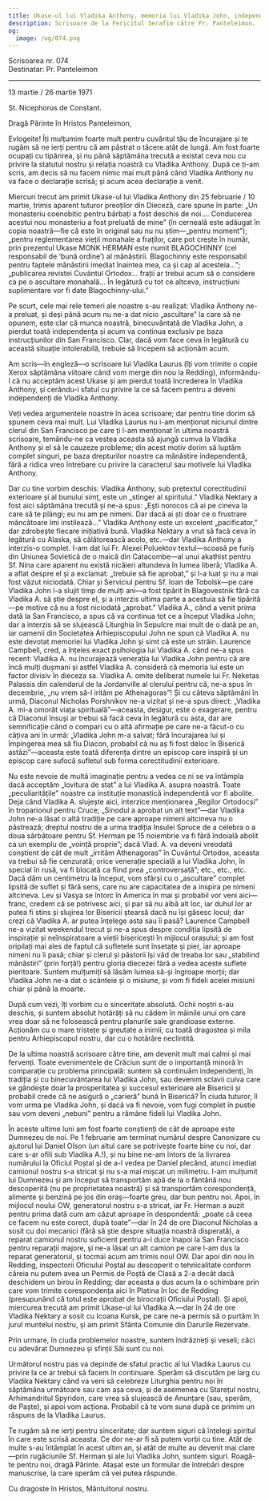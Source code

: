 ```yaml
---
title: Ukase-ul lui Vladika Anthony, memoria lui Vladika John, independența
description: Scrisoare de la Fericitul Serafim către Pr. Panteleimon.
og:
  image: /og/074.png
---
```


<div style={{textAlign:'right', fontFamily:'monospace'}}>Scrisoarea nr. 074</div>
<div style={{textAlign:'left', fontFamily:'monospace'}}>Destinatar: Pr. Panteleimon</div>

---

13 martie / 26 martie 1971

St. Nicephorus de Constant.

Dragă Părinte în Hristos Panteleimon,

Evlogeite! Îți mulțumim foarte mult pentru cuvântul tău de încurajare și te rugăm să ne ierți pentru că am păstrat o tăcere atât de lungă. Am fost foarte ocupați cu tipărirea, și nu până săptămâna trecută a existat ceva nou cu privire la statutul nostru și relația noastră cu Vladika Anthony. După ce ți-am scris, am decis să nu facem nimic mai mult până când Vladika Anthony nu va face o declarație scrisă; și acum acea declarație a venit.

Miercuri trecut am primit Ukase-ul lui Vladika Anthony din 25 februarie / 10 martie, trimis aparent tuturor preoților din Dieceză, care spune în parte: „Un monasteriu coenobitic pentru bărbați a fost deschis de noi…. Conducerea acestui nou monasteriu a fost preluată de mine” (în cerneală este adăugat în copia noastră—fie că este în original sau nu nu știm—„pentru moment”); „pentru reglementarea vieții monahale a fraților, care pot crește în număr, prin prezentul Ukase MONK HERMAN este numit BLAGOCHINNY (cel responsabil de ‘bună ordine’) al mănăstirii. Blagochinny este responsabil pentru faptele mănăstirii imediat înaintea mea, ca și cap al acesteia…”; „publicarea revistei Cuvântul Ortodox… frații ar trebui acum să o considere ca pe o ascultare monahală… În legătură cu tot ce altceva, instrucțiuni suplimentare vor fi date Blagochinny-ului.”

Pe scurt, cele mai rele temeri ale noastre s-au realizat: Vladika Anthony ne-a preluat, și deși până acum nu ne-a dat nicio „ascultare” la care să ne opunem, este clar că munca noastră, binecuvântată de Vladika John, a pierdut toată independența și acum va continua exclusiv pe baza instrucțiunilor din San Francisco. Clar, dacă vom face ceva în legătură cu această situație intolerabilă, trebuie să începem să acționăm acum.

Am scris—în engleză—o scrisoare lui Vladika Laurus (îți vom trimite o copie Xerox săptămâna viitoare când vom merge din nou la Redding), informându-l că nu acceptăm acest Ukase și am pierdut toată încrederea în Vladika Anthony, și cerându-i sfatul cu privire la ce să facem pentru a deveni independenți de Vladika Anthony.

Veți vedea argumentele noastre în acea scrisoare; dar pentru tine dorim să spunem ceva mai mult. Lui Vladika Laurus nu i-am menționat niciunul dintre clerul din San Francisco pe care ți l-am menționat în ultima noastră scrisoare, temându-ne ca vestea aceasta să ajungă cumva la Vladika Anthony și el să le cauzeze probleme; din acest motiv dorim să luptăm complet singuri, pe baza drepturilor noastre ca mănăstire independentă, fără a ridica vreo întrebare cu privire la caracterul sau motivele lui Vladika Anthony.

Dar cu tine vorbim deschis: Vladika Anthony, sub pretextul corectitudinii exterioare și al bunului simț, este un „stinger al spiritului.” Vladika Nektary a fost aici săptămâna trecută și ne-a spus: „Ești norocos că ai pe cineva la care să te plângi; eu nu am pe nimeni. Dar dacă ai ști doar ce o frustrare mâncătoare îmi instilează…” Vladika Anthony este un excelent „pacificator,” dar zdrobește fiecare inițiativă bună. Vladika Nektary a vrut să facă ceva în legătură cu Alaska, să călătorească acolo, etc.—dar Vladika Anthony a interzis-o complet. I-am dat lui Fr. Alexei Poluektov textul—scoasă pe furiș din Uniunea Sovietică de o maică din Catacombe—al unui akathist pentru Sf. Nina care aparent nu există nicăieri altundeva în lumea liberă; Vladika A. a aflat despre el și a exclamat: „trebuie să fie aprobat,” și l-a luat și nu a mai fost văzut niciodată. Chiar și Serviciul pentru Sf. Ioan de Tobolsk—pe care Vladika John l-a slujit timp de mulți ani—a fost tipărit în Blagovestnik fără ca Vladika A. să știe despre el, și a interzis ultima parte a acestuia să fie tipărită—pe motive că nu a fost niciodată „aprobat.” Vladika A., când a venit prima dată la San Francisco, a spus că va continua tot ce a început Vladika John; dar a interzis să se slujească Liturghia în Sepulcre mai mult de o dată pe an, iar oamenii din Societatea Arhiepiscopului John ne spun că Vladika A. nu este devotat memoriei lui Vladika John și simt că este un străin. Laurence Campbell, cred, a înțeles exact psihologia lui Vladika A. când ne-a spus recent: Vladika A. nu încurajează venerația lui Vladika John pentru că are încă mulți dușmani și astfel Vladika A. consideră că memoria lui este un factor divisiv în dieceza sa. Vladika A. omite deliberat numele lui Fr. Neketas Palassis din calendarul de la Jordanville al clerului pentru că, ne-a spus în decembrie, „nu vrem să-l irităm pe Athenagoras”! Și cu câteva săptămâni în urmă, Diaconul Nicholas Porshnikov ne-a vizitat și ne-a spus direct: „Vladika A. mi-a omorât viața spirituală”—aceasta, desigur, este o exagerare, pentru că Diaconul însuși ar trebui să facă ceva în legătură cu asta, dar are semnificație când o compari cu o altă afirmație pe care ne-a făcut-o cu câțiva ani în urmă: „Vladika John m-a salvat; fără încurajarea lui și împingerea mea să fiu Diacon, probabil că nu aș fi fost deloc în Biserică astăzi”—aceasta este toată diferența dintre un episcop care inspiră și un episcop care sufocă sufletul sub forma corectitudinii exterioare.

Nu este nevoie de multă imaginație pentru a vedea ce ni se va întâmpla dacă acceptăm „lovitura de stat” a lui Vladika A. asupra noastră. Toate „peculiaritățile” noastre ca instituție monastică independentă vor fi abolite. Deja când Vladika A. slujește aici, interzice menționarea „Regilor Ortodocși” în troparionul pentru Cruce; „Sinodul a aprobat un alt text”—dar Vladika John ne-a lăsat o altă tradiție pe care aproape nimeni altcineva nu o păstrează; dreptul nostru de a urma tradiția Insulei Spruce de a celebra o a doua sărbătoare pentru Sf. Herman pe 15 noiembrie va fi fără îndoială abolit ca un exemplu de „voință proprie”; dacă Vlad. A. va deveni vreodată conștient de cât de mult „irrităm Athenagoras” în Cuvântul Ortodox, aceasta va trebui să fie cenzurată; orice venerație specială a lui Vladika John, în special în rusă, va fi blocată ca fiind prea „controversată”; etc., etc., etc. Dacă dăm un centimetru la început, vom sfârși cu o „ascultare” complet lipsită de suflet și fără sens, care nu are capacitatea de a inspira pe nimeni altcineva. Lev și Vasya se întorc în America în mai și probabil vor veni aici—franc, credem că se potrivesc aici, și par să nu aibă alt loc, iar duhul lor ar putea fi stins și slujirea lor Bisericii ștearsă dacă nu își găsesc locul; dar crezi că Vladika A. ar putea înțelege asta sau îi pasă? Laurence Campbell ne-a vizitat weekendul trecut și ne-a spus despre condiția lipsită de inspirație și neînspiratoare a vieții bisericești în mijlocul orașului; și am fost oripilați mai ales de faptul că sufletele sunt însetate și pier, iar aproape nimeni nu îi pasă; chiar și clerul și păstorii își văd de treaba lor sau „stabilind mănăstiri” (prin forță!) pentru gloria diecezei fără a vedea aceste suflete pieritoare. Suntem mulțumiți să lăsăm lumea să-și îngroape morții; dar Vladika John ne-a dat o scânteie și o misiune, și vom fi fideli acelei misiuni chiar și până la moarte.

După cum vezi, îți vorbim cu o sinceritate absolută. Ochii noștri s-au deschis, și suntem absolut hotărâți să nu cădem în mâinile unui om care vrea doar să ne folosească pentru planurile sale grandioase externe. Acționăm cu o mare tristețe și greutate a inimii, cu toată dragostea și mila pentru Arhiepiscopul nostru, dar cu o hotărâre neclintită.

De la ultima noastră scrisoare către tine, am devenit mult mai calmi și mai fervenți. Toate evenimentele de Crăciun sunt de o importanță minoră în comparație cu problema principală: suntem să continuăm independenți, în tradiția și cu binecuvântarea lui Vladika John, sau devenim sclavii cuiva care se gândește doar la prosperitatea și succesul exterioare ale Bisericii și probabil crede că ne asigură o „carieră” bună în Biserică? În ciuda tuturor, îl vom urma pe Vladika John, și dacă va fi nevoie, vom fugi complet în pustie sau vom deveni „nebuni” pentru a rămâne fideli lui Vladika John.

În aceste ultime luni am fost foarte conștienți de cât de aproape este Dumnezeu de noi. Pe 1 februarie am terminat numărul despre Canonizare cu ajutorul lui Daniel Olson (un altul care se potrivește foarte bine cu noi, dar care s-ar ofili sub Vladika A.!), și nu bine ne-am întors de la livrarea numărului la Oficiul Poștal și de a-l vedea pe Daniel plecând, atunci imediat camionul nostru s-a stricat și nu s-a mai mișcat un milimetru. I-am mulțumit lui Dumnezeu și am început să transportăm apă de la o fântână nou descoperită (nu pe proprietatea noastră) și să transportăm corespondență, alimente și benzină pe jos din oraș—foarte greu, dar bun pentru noi. Apoi, în mijlocul noului OW, generatorul nostru s-a stricat, iar Fr. Herman a auzit pentru prima dată cum am căzut aproape în despondentă: „poate că ceea ce facem nu este corect, după toate”—dar în 24 de ore Diaconul Nicholas a sosit cu doi mecanici (fără să știe despre situația noastră disperată), a reparat camionul nostru suficient pentru a-l duce înapoi la San Francisco pentru reparații majore, și ne-a lăsat un alt camion pe care l-am dus la reparat generatorul, și tocmai acum am trimis noul OW. Dar apoi din nou în Redding, inspectorii Oficiului Poștal au descoperit o tehnicalitate conform căreia nu putem avea un Permis de Poștă de Clasă a 2-a decât dacă deschidem un birou în Redding; dar aceasta a dus acum la o schimbare prin care vom trimite corespondența aici în Platina în loc de Redding (presupunând că totul este aprobat de birocrații Oficiului Poștal). Și apoi, miercurea trecută am primit Ukase-ul lui Vladika A.—dar în 24 de ore Vladika Nektary a sosit cu Icoana Kursk, pe care ne-a permis să o purtăm în jurul muntelui nostru, și am primit Sfânta Comunie din Darurile Rezervate.

Prin urmare, în ciuda problemelor noastre, suntem îndrăzneți și veseli; căci cu adevărat Dumnezeu și sfinții Săi sunt cu noi.

Următorul nostru pas va depinde de sfatul practic al lui Vladika Laurus cu privire la ce ar trebui să facem în continuare. Sperăm să discutăm pe larg cu Vladika Nektary când va veni să celebreze Liturghia pentru noi în săptămâna următoare sau cam așa ceva, și de asemenea cu Starețul nostru, Arhimandritul Spyridon, care vrea să slujească de Anunțare (sau, sperăm, de Paște), și apoi vom acționa. Probabil că te vom suna după ce primim un răspuns de la Vladika Laurus.

Te rugăm să ne ierți pentru sinceritate; dar suntem siguri că înțelegi spiritul în care este scrisă aceasta. Ce dor ne-ar fi să putem vorbi cu tine. Atât de multe s-au întâmplat în acest ultim an, și atât de multe au devenit mai clare—prin rugăciunile Sf. Herman și ale lui Vladika John, suntem siguri. Roagă-te pentru noi, dragă Părinte. Atașat este un formular de întrebări despre manuscrise, la care sperăm că vei putea răspunde.

Cu dragoste în Hristos, Mântuitorul nostru.
